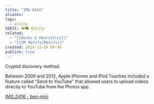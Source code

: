 ```yaml
---
title: "IMG 0416"
aliases: 
tags:
  - entity
SEKSI: 👁️‍🗨️ Entity
related:
  - "[[Hacks & Heuristics]]"
  - "[[🗺️ Motifs|Motifs]]"
created: 2024-11-19 09:49
publish: true
---
```




Cryptid discovery method.

Between 2009 and 2012, Apple iPhones and iPod Touches included a feature called “Send to YouTube” that allowed users to upload videos directly to YouTube from the Photos app.

[IMG\_0416 - ben-mini](https://ben-mini.github.io/2024/img-0416)
